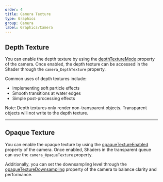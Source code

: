 ```yaml
---
order: 4
title: Camera Texture
type: Graphics
group: Camera
label: Graphics/Camera
---
```


## Depth Texture

You can enable the depth texture by using the [depthTextureMode](/apis/galacean/#Camera-depthTextureMode) property of the camera. Once enabled, the depth texture can be accessed in the Shader through the `camera_DepthTexture` property.

Common uses of depth textures include:
- Implementing soft particle effects
- Smooth transitions at water edges
- Simple post-processing effects

<Callout type="info">
Note: Depth textures only render non-transparent objects. Transparent objects will not write to the depth texture.
</Callout>

---

## Opaque Texture

You can enable the opaque texture by using the [opaqueTextureEnabled](/apis/galacean/#Camera-opaqueTextureEnabled) property of the camera. Once enabled, Shaders in the transparent queue can use the `camera_OpaqueTexture` property.

Additionally, you can set the downsampling level through the [opaqueTextureDownsampling](/apis/galacean/#Camera-opaqueTextureDownsampling) property of the camera to balance clarity and performance.